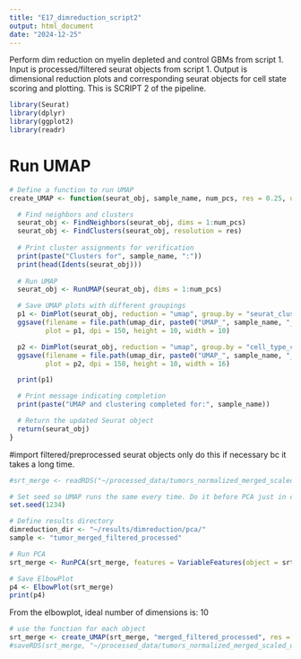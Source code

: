 ```yaml
---
title: "E17_dimreduction_script2"
output: html_document
date: "2024-12-25"
---
```


Perform dim reduction on myelin depleted and control GBMs from script 1. Input is processed/filtered seurat objects from script 1. Output is dimensional reduction plots and corresponding seurat objects for cell state scoring and plotting. This is SCRIPT 2 of the pipeline.

```r
library(Seurat)
library(dplyr)
library(ggplot2)
library(readr)
```


# Run UMAP
```r

# Define a function to run UMAP
create_UMAP <- function(seurat_obj, sample_name, num_pcs, res = 0.25, umap_dir = "~/results/dimreduction/umap/", processed_data_dir = "~/processed_data/") {

  # Find neighbors and clusters
  seurat_obj <- FindNeighbors(seurat_obj, dims = 1:num_pcs)
  seurat_obj <- FindClusters(seurat_obj, resolution = res)
  
  # Print cluster assignments for verification
  print(paste("Clusters for", sample_name, ":"))
  print(head(Idents(seurat_obj)))
  
  # Run UMAP
  seurat_obj <- RunUMAP(seurat_obj, dims = 1:num_pcs)

  # Save UMAP plots with different groupings
  p1 <- DimPlot(seurat_obj, reduction = "umap", group.by = "seurat_clusters", label = TRUE)
  ggsave(filename = file.path(umap_dir, paste0("UMAP_", sample_name, "_seurat_clusters.jpg")),
         plot = p1, dpi = 150, height = 10, width = 10)

  p2 <- DimPlot(seurat_obj, reduction = "umap", group.by = "cell_type_coarse", label = TRUE)
  ggsave(filename = file.path(umap_dir, paste0("UMAP_", sample_name, "_cell_type_coarse.jpg")),
         plot = p2, dpi = 150, height = 10, width = 16)

  print(p1)

  # Print message indicating completion
  print(paste("UMAP and clustering completed for:", sample_name))

  # Return the updated Seurat object
  return(seurat_obj)
}
```


#import filtered/preprocessed seurat objects
only do this if necessary bc it takes a long time.
```r
#srt_merge <- readRDS("~/processed_data/tumors_normalized_merged_scaled_srt_submission.rds")
```


```r
# Set seed so UMAP runs the same every time. Do it before PCA just in case.
set.seed(1234)
```


```r
# Define results directory
dimreduction_dir <- "~/results/dimreduction/pca/"
sample <- "tumor_merged_filtered_processed"

# Run PCA
srt_merge <- RunPCA(srt_merge, features = VariableFeatures(object = srt_merge))

# Save ElbowPlot
p4 <- ElbowPlot(srt_merge)
print(p4)
```
From the elbowplot, ideal number of dimensions is:
10


```r
# use the function for each object
srt_merge <- create_UMAP(srt_merge, "merged_filtered_processed", res = 0.25, num_pcs =  10)
#saveRDS(srt_merge, "~/processed_data/tumors_normalized_merged_scaled_dimreduction_srt_submission.rds")
```

